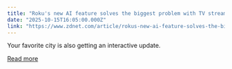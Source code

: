 ```yaml
---
title: "Roku's new AI feature solves the biggest problem with TV streaming - here's how"
date: "2025-10-15T16:05:00.000Z"
link: "https://www.zdnet.com/article/rokus-new-ai-feature-solves-the-biggest-problem-with-tv-streaming-heres-how/"
---
```


Your favorite city is also getting an interactive update.

[Read more](https://www.zdnet.com/article/rokus-new-ai-feature-solves-the-biggest-problem-with-tv-streaming-heres-how/)
